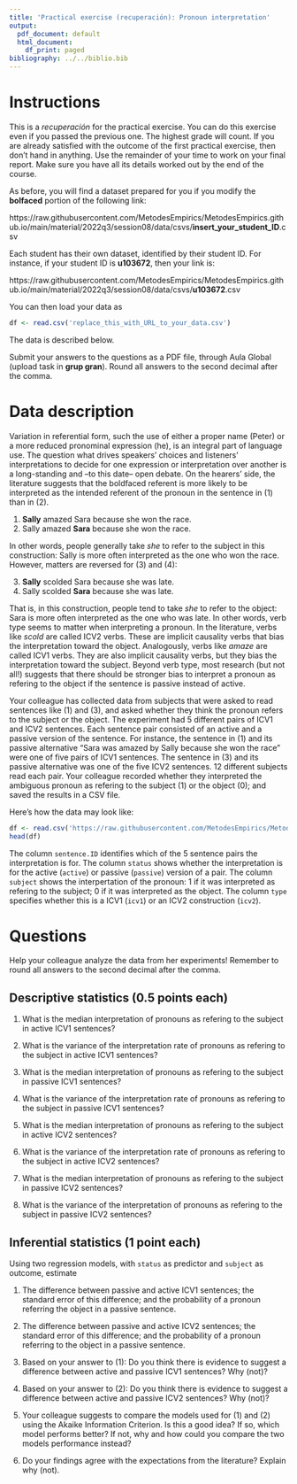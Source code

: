 ```yaml
---
title: 'Practical exercise (recuperación): Pronoun interpretation'
output:
  pdf_document: default
  html_document:
    df_print: paged
bibliography: ../../biblio.bib
---
```


# Instructions

This is a *recuperación* for the practical exercise. You can do this exercise even if you passed the previous one. The highest grade will count. If you are already satisfied with the outcome of the first practical exercise, then don't hand in anything. Use the remainder of your time to work on your final report. Make sure you have all its details worked out by the end of the course.

As before, you will find a dataset prepared for you if you modify the **bolfaced** portion of the following link:

https://raw.githubusercontent.com/MetodesEmpirics/MetodesEmpirics.github.io/main/material/2022q3/session08/data/csvs/**insert_your_student_ID**.csv

Each student has their own dataset, identified by their student ID. For instance, if your student ID is **u103672**, then your link is:

https://raw.githubusercontent.com/MetodesEmpirics/MetodesEmpirics.github.io/main/material/2022q3/session08/data/csvs/**u103672**.csv

You can then load your data as
```r
df <- read.csv('replace_this_with_URL_to_your_data.csv')
```

The data is described below. 

Submit your answers to the questions as a PDF file, through Aula Global (upload task in **grup gran**). Round all answers to the second decimal after the comma.

# Data description

Variation in referential form, such the use of either a proper name (Peter) or a more reduced pronominal expression (he), is an integral part of language use. The question what drives speakers' choices and listeners' interpretations to decide for one expression or interpretation over another is a long-standing and --to this date-- open debate. On the hearers' side, the literature suggests that the boldfaced referent is more likely to be interpreted as the intended referent of the pronoun in the sentence in (1) than in (2). 

  1. **Sally** amazed Sara because she won the race.
  2. Sally amazed **Sara** because she won the race.

In other words, people generally take *she* to refer to the subject in this construction: Sally is more often interpreted as the one who won the race. However, matters are reversed for (3) and (4):

  3. **Sally** scolded Sara because she was late.
  4. Sally scolded **Sara** because she was late.
  
That is, in this construction, people tend to take *she* to refer to the object: Sara is more often interpreted as the one who was late. In other words, verb type seems to matter when interpreting a pronoun. In the literature, verbs like *scold* are called ICV2 verbs. These are implicit causality verbs that bias the interpretation toward the object. Analogously, verbs like *amaze* are called ICV1 verbs. They are also implicit causality verbs, but they bias the interpretation toward the subject. Beyond verb type, most research (but not all!) suggests that there should be stronger bias to interpret a pronoun as refering to the object if the sentence is passive instead of active.

Your colleague has collected data from subjects that were asked to read sentences like (1) and (3), and asked whether they think the pronoun refers to the subject or the object. The experiment had 5 different pairs of ICV1 and ICV2 sentences. Each sentence pair consisted of an active and a passive version of the sentence. For instance, the sentence in (1) and its passive alternative "Sara was amazed by Sally because she won the race" were one of five pairs of ICV1 sentences. The sentence in (3) and its passive alternative was one of the five ICV2 sentences. 12 different subjects read each pair. Your colleague recorded whether they interpreted the ambiguous pronoun as refering to the subject ($1$) or the object ($0$); and saved the results in a CSV file.

Here’s how the data may look like:

```r
df <- read.csv('https://raw.githubusercontent.com/MetodesEmpirics/MetodesEmpirics.github.io/main/material/2022q3/session08/data/csvs/u103672.csv')
head(df)
```

The column `sentence.ID` identifies which of the 5 sentence pairs the interpretation is for. The column `status` shows whether the interpretation is for the active (`active`) or passive (`passive`) version of a pair. The column `subject` shows the interpertation of the pronoun: $1$ if it was interpreted as refering to the subject; $0$ if it was interpreted as the object. The column `type` specifies whether this is a ICV1 (`icv1`) or an ICV2 construction (`icv2`).



# Questions

Help your colleague analyze the data from her experiments! Remember to round all answers to the second decimal after the comma.

## Descriptive statistics (0.5 points each)

1. What is the median interpretation of pronouns as refering to the subject in active ICV1 sentences?

2. What is the variance of the interpretation rate of pronouns as refering to the subject in active ICV1 sentences?

3. What is the median interpretation of pronouns as refering to the subject in passive ICV1 sentences?

4. What is the variance of the interpretation rate of pronouns as refering to the subject in passive ICV1 sentences?

5. What is the median interpretation of pronouns as refering to the subject in active ICV2 sentences?

6. What is the variance of the interpretation rate of pronouns as refering to the subject in active ICV2 sentences?

7. What is the median interpretation of pronouns as refering to the subject in passive ICV2 sentences?

8. What is the variance of the interpretation of pronouns as refering to the subject in passive ICV2 sentences?


## Inferential statistics (1 point each)

Using two regression models, with `status` as predictor and `subject` as outcome, estimate

1. The difference between passive and active ICV1 sentences; the standard error of this difference; and the probability of a pronoun referring the object in a passive sentence.

2. The difference between passive and active ICV2 sentences; the standard error of this difference; and the probability of a pronoun referring to the object in a passive sentence.

3. Based on your answer to (1): Do you think there is evidence to suggest a difference between active and passive ICV1 sentences? Why (not)? 
 
4. Based on your answer to (2): Do you think there is evidence to suggest a difference between active and passive ICV2 sentences? Why (not)? 

5. Your colleague suggests to compare the models used for (1) and (2) using the Akaike Information Criterion. Is this a good idea? If so, which model performs better? If not, why and how could you compare the two models performance instead? 

6. Do your findings agree with the expectations from the literature? Explain why (not).
